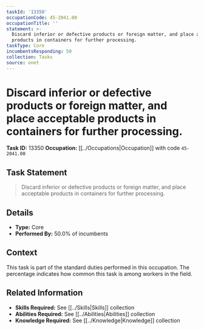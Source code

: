 ```yaml
---
taskId: '13350'
occupationCode: 45-2041.00
occupationTitle: ''
statement: >-
  Discard inferior or defective products or foreign matter, and place acceptable
  products in containers for further processing.
taskType: Core
incumbentsResponding: 50
collection: Tasks
source: onet
---
```

# Discard inferior or defective products or foreign matter, and place acceptable products in containers for further processing.

**Task ID:** 13350
**Occupation:** [[../Occupations|Occupation]] with code `45-2041.00`

## Task Statement

> Discard inferior or defective products or foreign matter, and place acceptable products in containers for further processing.

## Details

- **Type:** Core
- **Performed By:** 50.0% of incumbents

## Context

This task is part of the standard duties performed in this occupation. The percentage indicates how common this task is among workers in the field.

## Related Information

- **Skills Required:** See [[../Skills|Skills]] collection
- **Abilities Required:** See [[../Abilities|Abilities]] collection
- **Knowledge Required:** See [[../Knowledge|Knowledge]] collection

